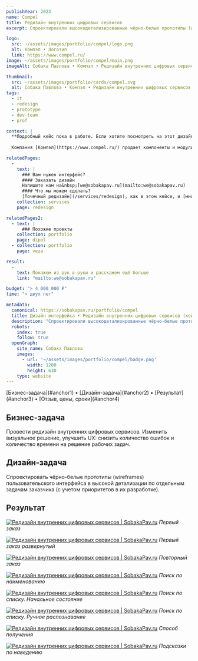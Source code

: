 ```yaml
---
publishYear: 2023
name: Compel
title: Редизайн внутренних цифровых сервисов
excerpt: Спроектировали высокодетализированные чёрно-белые прототипы (wireframes) пользовательского интерфейса по отдельным задачам заказчика.

logo:
  src: ~/assets/images/portfolio/compel/logo.png
  alt: Компэл • Логотип
  link: https://www.compel.ru/
image: ~/assets/images/portfolio/compel/main.png
imageAlt: Собака Павлова • Компэл • Редизайн внутренних цифровых сервисов

thumbnail:
  src: ~/assets/images/portfolio/cards/compel.svg
  alt: Собака Павлова • Компэл • Редизайн внутренних цифровых сервисов
tags:
  - it
  - redesign
  - prototype
  - dev-team
  - prof

context: |
  **Подробный кейс пока в работе. Если хотите посмотреть на этот дизайн в деталях, пишите нам на [we@sobakapav.ru](mailto:we@sobakapav.ru)**
  
  Компания [Компэл](https://www.compel.ru/) продает компоненты и модули для производителей электронной аппаратуры и различного оборудования, в состав которого входит электроника.

relatedPages:
  -
    text: |
      ### Вам нужен интерфейс?
      #### Заказать дизайн
      Напишите нам на&nbsp;[we@sobakapav.ru](mailto:we@sobakapav.ru) 
      #### Что мы можем сделать?
      [Точечный редизайн](/services/redesign), как в этом кейсе, и [многое другое](/services). 
    collection: services
    page: redesign

relatedPages2:
  - text: |
      ### Похожие проекты
    collection: portfolio
    page: dipol
  - collection: portfolio
    page: veza

result:
  -
    text: Покажем из рук в руки и расскажем ещё больше
    link: "mailto:we@sobakapav.ru"

budget: "> 4 000 000 ₽"
time: "> двух лет"

metadata:
  canonical: https://sobakapav.ru/portfolio/compel
  title: Дизайн интерфейса • Редизайн внутренних цифровых сервисов (кейс)
  description: "Спроектировали высокодетализированные чёрно-белые прототипы (wireframes) пользовательского интерфейса по отдельным задачам заказчика."
  robots:
    index: true
    follow: true
  openGraph:
    site_name: Собака Павлова
    images:
      - url: '~/assets/images/portfolio/compel/badge.png'
        width: 1200
        height: 630
    type: website
---
```


<TOC>
[Бизнес-задача](#anchor1) • [Дизайн-задача](#anchor2) • [Результат](#anchor3) • [Отзыв, цены, сроки](#anchor4)
</TOC>

## <a name="anchor1" />Бизнес-задача

Провести редизайн внутренних цифровых сервисов. Изменить визуальное решение, улучшить UX: снизить количество ошибок и количество времени на решение рабочих задач.

## <a name="anchor2" />Дизайн-задача

Спроектировать чёрно-белые прототипы (wireframes) пользовательского интерфейса в высокой детализации по отдельным задачам заказчика (с учетом приоритетов в их разработке).

## <a name="anchor3" />Результат

<a href="/images/portfolio/compel/1.png" target="_blank">![Редизайн внутренних цифровых сервисов | SobakaPav.ru](~/assets/images/portfolio/compel/1.png)</a>
_Первый заказ_

<a href="/images/portfolio/compel/1.png" target="_blank">![Редизайн внутренних цифровых сервисов | SobakaPav.ru](~/assets/images/portfolio/compel/2.png)</a>
_Первый заказ развернутый_

<a href="/images/portfolio/compel/1.png" target="_blank">![Редизайн внутренних цифровых сервисов | SobakaPav.ru](~/assets/images/portfolio/compel/3.png)</a>
_Повторный заказ_

<a href="/images/portfolio/compel/1.png" target="_blank">![Редизайн внутренних цифровых сервисов | SobakaPav.ru](~/assets/images/portfolio/compel/4.png)</a>
_Поиск по наименованию_

<a href="/images/portfolio/compel/1.png" target="_blank">![Редизайн внутренних цифровых сервисов | SobakaPav.ru](~/assets/images/portfolio/compel/5.png)</a>
_Поиск по списку. Начальное состояние_

<a href="/images/portfolio/compel/1.png" target="_blank">![Редизайн внутренних цифровых сервисов | SobakaPav.ru](~/assets/images/portfolio/compel/6.png)</a>
_Поиск по списку. Ручное распознавание_

<a href="/images/portfolio/compel/1.png" target="_blank">![Редизайн внутренних цифровых сервисов | SobakaPav.ru](~/assets/images/portfolio/compel/7.png)</a>
_Способ получения_

<a href="/images/portfolio/compel/8.png" target="_blank">![Редизайн внутренних цифровых сервисов | SobakaPav.ru](~/assets/images/portfolio/compel/8.png)</a>
_Подсказки по наведению_

## <a name="anchor4" />
